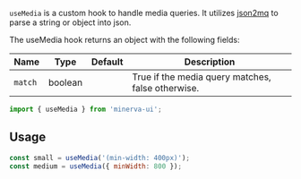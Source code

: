 
`useMedia` is a custom hook to handle media queries. It utilizes [json2mq](https://github.com/akiran/json2mq) to parse a string or object into json.

The useMedia hook returns an object with the following fields:

| Name    | Type    | Default | Description                                       |
| ------- | ------- | ------- | ------------------------------------------------- |
| `match` | boolean |         | True if the media query matches, false otherwise. |

```js
import { useMedia } from 'minerva-ui';
```

## Usage

```js
const small = useMedia('(min-width: 400px)');
const medium = useMedia({ minWidth: 800 });
```
